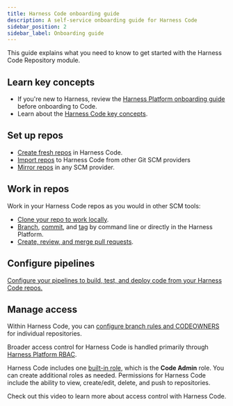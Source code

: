 ```yaml
---
title: Harness Code onboarding guide
description: A self-service onboarding guide for Harness Code
sidebar_position: 2
sidebar_label: Onboarding guide
---
```


This guide explains what you need to know to get started with the Harness Code Repository module.

## Learn key concepts

* If you're new to Harness, review the [Harness Platform onboarding guide](/docs/platform/get-started/onboarding-guide) before onboarding to Code.
* Learn about the [Harness Code key concepts](key-concepts.mdx).

## Set up repos

* [Create fresh repos](/docs/code-repository/config-repos/create-repo.md) in Harness Code.
* [Import repos](/docs/code-repository/config-repos/import-repo.md) to Harness Code from other Git SCM providers
* [Mirror repos](../config-repos/mirror.mdx) in any SCM provider.

## Work in repos

Work in your Harness Code repos as you would in other SCM tools:

* [Clone your repo to work locally](../work-in-repos/clone-repos.md).
* [Branch](../work-in-repos/branch.md), [commit](../work-in-repos/commit.md), and [tag](../work-in-repos/tag.md) by command line or directly in the Harness Platform.
* [Create, review, and merge pull requests](/docs/category/pull-requests). <!-- Maintain code quality: Conduct code reviews, configure status checks, define merge requirements, and select merge strategies. -->

## Configure pipelines

[Configure your pipelines to build, test, and deploy code from your Harness Code repos.](../pipelines/codebase-from-harness-code.mdx)

## Manage access

Within Harness Code, you can [configure branch rules and CODEOWNERS](/docs/code-repository/config-repos/rules.md) for individual repositories.

Broader access control for Harness Code is handled primarily through [Harness Platform RBAC](/docs/platform/role-based-access-control/rbac-in-harness.md).

Harness Code includes one [built-in role](/docs/platform/role-based-access-control/add-manage-roles.md), which is the **Code Admin** role. You can create additional roles as needed. Permissions for Harness Code include the ability to view, create/edit, delete, and push to repositories.

Check out this video to learn more about access control with Harness Code.

<DocVideo src="https://www.youtube.com/watch?v=SaH27_UgAxA" />
